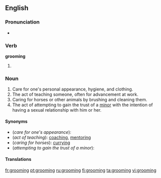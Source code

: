 ==English==

===Pronunciation===
* {{rhymes|uːmɪŋ}}

===Verb===
'''grooming'''

# {{present participle of|[[groom]]}}

===Noun===
{{en-noun}}

# Care for one's personal appearance, hygiene, and clothing.
# The act of teaching someone, often for advancement at work.
# Caring for horses or other animals by brushing and cleaning them.
# The act of attempting to gain the trust of a [[minor]] with the intention of having a sexual relationship with him or her.

====Synonyms====
* (''care for one's appearance''):
* (''act of teaching''): [[coaching]], [[mentoring]]
* (''caring for horses''): [[curry]]ing
* (''attempting to gain the trust of a minor''):

====Translations====

{{trans-top|care for one's appearance}}
{{trans-mid}}
{{trans-bottom}}

{{trans-top|act of teaching}}
{{trans-mid}}
{{trans-bottom}}

{{trans-top|caring for horses}}
{{trans-mid}}
{{trans-bottom}}

{{trans-top|attempting to gain the trust of a minor}}
{{trans-mid}}
{{trans-bottom}}

[[fr:grooming]]
[[pt:grooming]]
[[ru:grooming]]
[[fi:grooming]]
[[ta:grooming]]
[[vi:grooming]]